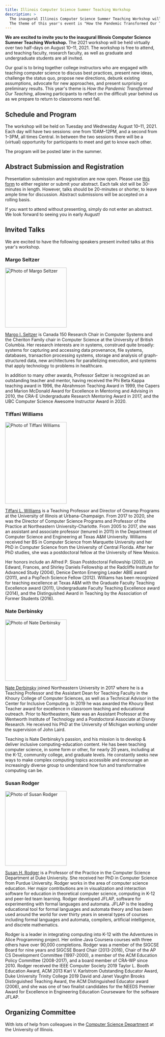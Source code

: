 ```yaml
---
title: Illinois Computer Science Summer Teaching Workshop
description: >
  The inaugural Illinois Computer Science Summer Teaching Workshop will be held virtually over two half days on 8/10 (Tuesday) and 8/11 (Wednesday) 2021.
  The theme of this year's event is "How the Pandemic Transformed Our Teaching".
---
```


**We are excited to invite you to the inaugural Illinois Computer Science Summer Teaching Workshop.**
The 2021 workshop will be held virtually over two half-days on August 10–11, 2021.
The workshop is free to attend, and teaching faculty, research faculty, as well as graduate and undergraduate students are all invited.

Our goal is to bring together college instructors who are engaged with teaching computer science to discuss best practices, present new ideas, challenge the status quo, propose new directions, debunk existing assumptions, advocate for new approaches, and present surprising or preliminary results.
This year's theme is _How the Pandemic Transformed Our Teaching_, allowing participants to reflect on the difficult year behind us as we prepare to return to classrooms next fall.

## Schedule and Program

The workshop will be held on Tuesday and Wednesday August 10–11, 2021.
Each day will have two sessions: one from 10AM–12PM, and a second from 1–3PM, all times Central.
In between the two sessions there will be a (virtual) opportunity for participants to meet and get to know each other.

The program will be posted later in the summer.

## Abstract Submission and Registration

Presentation submission and registration are now open.
Please use <a href="https://forms.gle/f34hV4kE6Nnkw4Ca7" target="_blank" rel="noreferrer">this form</a> to either register or submit your abstract.
Each talk slot will be 30-minutes in length.
However, talks should be 20-minutes or shorter, to leave ample time for discussion.
Abstract submissions will be accepted on a rolling basis.

If you want to attend without presenting, simply do not enter an abstract.
We look forward to seeing you in early August!

## Invited Talks

We are excited to have the following speakers present invited talks at this year's workshop.

### Margo Seltzer

<div style={{ float: "right", marginLeft: 16 }}>
  <Image
    src="/margo.jpg"
    width="200"
    height="195"
    alt="Photo of Margo Seltzer"
  />
</div>

<a href="https://www.seltzer.com/margo/" target="_blank" rel="noreferrer">Margo I. Seltzer</a>
is Canada 150 Research Chair in Computer Systems and the Cheriton Family chair in Computer Science at the University of British
Columbia. Her research interests are in systems, construed quite broadly: systems for capturing and accessing data provenance,
file systems, databases, transaction processing systems, storage and analysis of graph-structured data, new architectures
for parallelizing execution, and systems that apply technology to problems in healthcare.

In addition to many other awards, Professor Seltzer is recognized as an outstanding teacher and mentor, having received the Phi Beta Kappa teaching award in 1996, the Abrahmson Teaching Award in 1999, the Capers and Marion McDonald Award for Excellence in Mentoring and Advising in 2010, the CRA-E Undergraduate Research Mentoring Award in 2017, and the UBC Computer Science Awesome Instructor Award in 2020.

### Tiffani Williams

<div style={{ float: "right", marginLeft: 16 }}>
  <Image
    src="https://ws.engr.illinois.edu/directory/viewphoto.aspx?id=100971&s=300&type=portrait"
    width="200"
    height="266"
    alt="Photo of Tiffani Williams"
  />
</div>

<a href="https://tiffaniwilliams.com/" target="_blank" rel="noreferrer">Tiffani L. Williams</a>
is a Teaching Professor and Director of Onramp Programs at the University of Illinois at Urbana-Champaign. From 2017 to 2020,
she was the Director of Computer Science Programs and Professor of the Practice at Northeastern University-Charlotte. From
2005 to 2017, she was an assistant and associate professor (tenured in 2011) in the Department of Computer Science and Engineering
at Texas A&M University. Williams received her BS in Computer Science from Marquette University and her PhD in Computer Science
from the University of Central Florida. After her PhD studies, she was a postdoctoral fellow at the University of New Mexico.

Her honors include an Alfred P. Sloan Postdoctoral Fellowship (2002), an Edward, Frances, and Shirley Daniels Fellowship at the Radcliffe Institute for Advanced Study (2004), Denice Denton Emerging Leader ABIE award (2011), and a PopTech Science Fellow (2012).
Williams has been recognized for teaching excellence at Texas A&M with the Graduate Faculty Teaching Excellence award (2011), Undergraduate Faculty Teaching Excellence award (2014), and the Distinguished Award in Teaching by the Association of Former Students (2016).

### Nate Derbinsky

<div style={{ float: "right", marginLeft: 16 }}>
  <Image
    src="/nate.jpg"
    width="200"
    height="200"
    alt="Photo of Nate Derbinsky"
  />
</div>

<a href="https://derbinsky.info/" target="_blank" rel="noreferrer">Nate Derbinsky</a> joined Northeastern University in 2017 where he is a Teaching Professor and the Assistant Dean for Teaching Faculty in the Khoury College of Computer Sciences, as well as a Technical Advisor in the Center for Inclusive Computing. In 2019 he was awarded the Khoury Best Teacher award for excellence in classroom teaching and educational outreach. Prior to Northeastern, Nate was an Assistant Professor at the Wentworth Institute of Technology and a Postdoctoral Associate at Disney Research. He received his PhD at the University of Michigan working under the supervision of John Laird.

Teaching is Nate Derbinsky’s passion, and his mission is to develop & deliver inclusive computing-education content. He has been teaching computer science, in some form or other, for nearly 20 years, including at the K-12, community college, and graduate levels. He constantly seeks new ways to make complex computing topics accessible and encourage an increasingly diverse group to understand how fun and transformative computing can be.

### Susan Rodger

<div style={{ float: "right", marginLeft: 16 }}>
  <Image
    src="/susan.jpg"
    width="200"
    height="243"
    alt="Photo of Susan Rodger"
  />
</div>

<a href="https://users.cs.duke.edu/~rodger/" target="_blank" rel="noreferrer">Susan H. Rodger</a> is a Professor of the Practice in the Computer Science Department at Duke University.
She received her PhD in Computer Science from Purdue University.
Rodger works in the area of computer science education.
Her major contributions are in visualization and interaction software for education in theoretical computer science, computing in K-12 and peer-led team learning.
Rodger developed JFLAP, software for experimenting with formal languages and automata.
JFLAP is the leading educational tool for formal languages and automata theory and has been used around the world for over thirty years in several types of courses including formal languages and automata, compilers, artificial intelligence, and discrete mathematics.

Rodger is a leader in integrating computing into K-12 with the Adventures in Alice Programming project.
Her online Java Coursera courses with three others have over 90,000 completions.
Rodger was a member of the SIGCSE Board for nine years and SIGCSE Board Chair (2013-2016), Chair of the AP CS Development Committee (1997-2000), a member of the ACM Education Policy Committee (2008-2017), and a board member of CRA-WP since 2010.
Rodger received the IEEE Computer Society 2019 Taylor L. Booth Education Award, ACM 2013 Karl V. Karlstrom Outstanding Educator Award, Duke University Trinity College 2019 David and Janet Vaughn Brooks Distinguished Teaching Award, the ACM Distinguished Educator award (2006), and she was one of two finalist candidates for the NEEDS Premier Award for Excellence in Engineering Education Courseware for the software JFLAP.

## Organizing Committee

<OrganizingCommittee />

With lots of help from colleagues in the <a href="https://cs.illinois.edu/" target="_blank" rel="noreferrer">Computer Science Department</a> at the University of Illinois.
